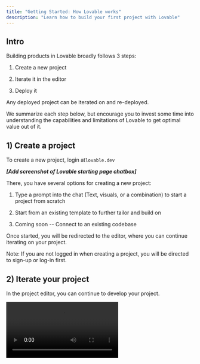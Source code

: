 ```yaml
---
title: "Getting Started: How Lovable works"
description: "Learn how to build your first project with Lovable"
---
```


## Intro

Building products in Lovable broadly follows 3 steps:

1. Create a new project

2. Iterate it in the editor

3. Deploy it

Any deployed project can be iterated on and re-deployed.

We summarize each step below, but encourage you to invest some time into understanding the capabilities and limitations of Lovable to get optimal value out of it.

## 1) Create a project

To create a new project, login at`lovable.dev`&#x20;

***\[Add screenshot of Lovable starting page chatbox]***

There, you have several options for creating a new project:

1. Type a prompt into the chat (Text, visuals, or a combination) to start a project from scratch

2. Start from an existing template to further tailor and build on

3. Coming soon -- Connect to an existing codebase&#x20;

Once started, you will be redirected to the editor, where you can continue iterating on your project.

Note: If you are not logged in when creating a project, you will be directed to sign-up or log-in first.

## 2) Iterate your project

In the project editor, you can continue to develop your project.

<video autoPlay controls loop playsInline src="/assets/improve.mp4">
  {" "}

  video{" "}
</video>

<Note>
  The AI isn't perfect and will make mistakes. For example, it's common for it
  to write code with errors. Don't be alarmed by this. You can tell the AI to
  fix the errors and in the majority of cases it will fix them on its first
  attempt.
</Note>

Do you want to edit the code directly? You can access your project on Github and make [changes to the code yourself](/features/git-integration).

## Reverting changes

If you don't like the changes made by the AI and want to go back to a previous version, you can revert your project to any previous change. You can do so by clicking on the "Revert" button in the dropdown menu for edits.

<video autoPlay controls loop playsInline src="/assets/revert.mp4">
  {" "}

  video{" "}
</video>

## 3) Deploy your project

Once you've made a project you're happy with, you can [deploy it](/features/deploy).

## *Next steps - Coming soon*

*\[Links to the different parts of the user journey steps via clickable icons and short descriptions]*

![](image.png)